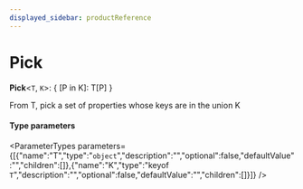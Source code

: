 ```yaml
---
displayed_sidebar: productReference
---
```



# Pick

 **Pick**<`T`, `K`\>: { [P in K]: T[P] }

From T, pick a set of properties whose keys are in the union K

#### Type parameters

<ParameterTypes parameters={[{"name":"T","type":"`object`","description":"","optional":false,"defaultValue":"","children":[]},{"name":"K","type":"keyof `T`","description":"","optional":false,"defaultValue":"","children":[]}]} />

